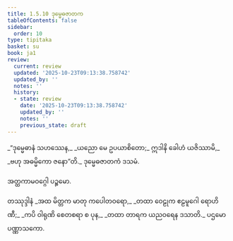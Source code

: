 ```yaml
---
title: 1.5.10 ဒုမ္မေဓဇာတက
tableOfContents: false
sidebar:
  order: 10
type: tipitaka
basket: su
book: ja1
review:
  current: review
  updated: '2025-10-23T09:13:38.758742'
  updated_by: ''
  notes: ''
  history:
  - state: review
    date: '2025-10-23T09:13:38.758742'
    updated_by: ''
    notes: ''
    previous_state: draft
---
```



<ReviewStatus review={frontmatter.review} showDetails={true} />

<HypothesisAnnotation frontmatter={frontmatter} />

<DynamicBreadcrumb />

<Division number="50" book="ja1" e="ch" v="22" p="12">

<Paragraph number="108" type="verses" book="ja1">
_“ဒုမ္မေဓာနံ သဟဿေန,_  
_ယညော မေ ဥပယာစိတော;_  
ဣဒါနိ ခေါဟံ ယဇိဿာမိ,_  
_ဗဟု အဓမ္မိကော ဇနော”တိ._  


</Paragraph>
</Division>

<Paragraph number="109" type="center" book="ja1">
ဒုမ္မေဓဇာတကံ ဒသမံ.

  
အတ္ထကာမဝဂ္ဂေါ ပဉ္စမော.



</Paragraph>

<Paragraph number="110" type="center" book="ja1">
တဿုဒ္ဒါနံ


</Paragraph>

<Paragraph number="111" type="verses" book="ja1">
_အထ မိတ္တက မာတု ကပေါတဝရော,_  
_တထာ ဝေဠုက ဧဠမူဂေါ ရောဟိဏီ;_  
_ကပိ ဝါရုဏိ စေတစရာ စ ပုန,_  
_တထာ တာရက ယညဝရေန ဒသာတိ._  


</Paragraph>

<Paragraph number="112" type="center" book="ja1">
ပဌမော ပဏ္ဏာသကော.
</Paragraph>